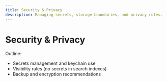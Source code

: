 ```yaml
---
title: Security & Privacy
description: Managing secrets, storage boundaries, and privacy rules.
---
```


# Security & Privacy

Outline:
- Secrets management and keychain use
- Visibility rules (no secrets in search indexes)
- Backup and encryption recommendations

